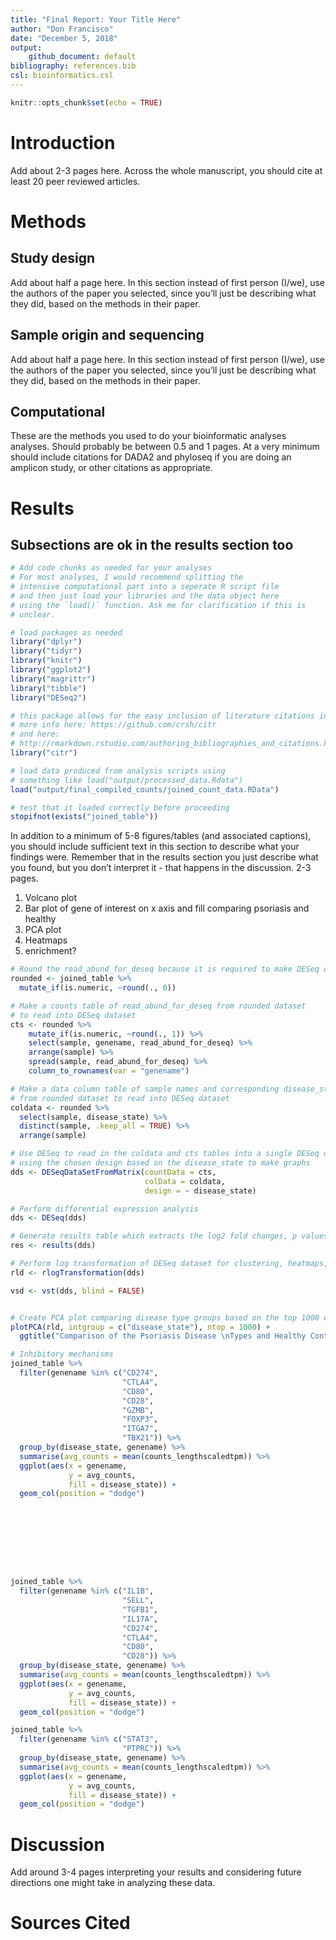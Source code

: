```yaml
---
title: "Final Report: Your Title Here"
author: "Don Francisco"
date: "December 5, 2018"
output:
    github_document: default
bibliography: references.bib
csl: bioinformatics.csl
---
```


```r
knitr::opts_chunk$set(echo = TRUE)
```

# Introduction

Add about 2-3 pages here. Across the whole manuscript, you should cite at least 20 peer reviewed articles.

# Methods

## Study design

Add about half a page here. In this section instead of first person (I/we), use the authors of the paper you selected, since you'll just be describing what they did, based on the methods in their paper.

## Sample origin and sequencing

Add about half a page here. In this section instead of first person (I/we), use the authors of the paper you selected, since you'll just be describing what they did, based on the methods in their paper.

## Computational

These are the methods you used to do your bioinformatic analyses analyses. Should probably be between 0.5 and 1 pages. At a very minimum should include citations for DADA2 and phyloseq if you are doing an amplicon study, or other citations as appropriate.

# Results

## Subsections are ok in the results section too

```r
# Add code chunks as needed for your analyses
# For most analyses, I would recommend splitting the
# intensive computational part into a seperate R script file
# and then just load your libraries and the data object here
# using the `load()` function. Ask me for clarification if this is
# unclear.
```

```r
# load packages as needed
library("dplyr")
library("tidyr")
library("knitr")
library("ggplot2")
library("magrittr")
library("tibble")
library("DESeq2")

# this package allows for the easy inclusion of literature citations in our Rmd
# more info here: https://github.com/crsh/citr
# and here:
# http://rmarkdown.rstudio.com/authoring_bibliographies_and_citations.html
library("citr")

# load data produced from analysis scripts using
# something like load("output/processed_data.Rdata")
load("output/final_compiled_counts/joined_count_data.RData")

# test that it loaded correctly before proceeding
stopifnot(exists("joined_table"))
```

In addition to a minimum of 5-8 figures/tables (and associated captions), you should include sufficient text in this section to describe what your findings were. Remember that in the results section you just describe what you found, but you don't interpret it - that happens in the discussion. 2-3 pages.

1. Volcano plot
2. Bar plot of gene of interest on x axis and fill comparing psoriasis and healthy
3. PCA plot
4. Heatmaps
5. enrichment?

```r
# Round the read_abund_for_deseq because it is required to make DESeq dataset
rounded <- joined_table %>%
  mutate_if(is.numeric, ~round(., 0))

# Make a counts table of read_abund_for_deseq from rounded dataset
# to read into DESeq dataset
cts <- rounded %>%
    mutate_if(is.numeric, ~round(., 1)) %>%
    select(sample, genename, read_abund_for_deseq) %>%
    arrange(sample) %>%
    spread(sample, read_abund_for_deseq) %>%
    column_to_rownames(var = "genename")

# Make a data column table of sample names and corresponding disease_state
# from rounded dataset to read into DESeq dataset
coldata <- rounded %>%
  select(sample, disease_state) %>%
  distinct(sample, .keep_all = TRUE) %>%
  arrange(sample)

# Use DESeq to read in the coldata and cts tables into a single DESeq dataset
# using the chosen design based on the disease_state to make graphs
dds <- DESeqDataSetFromMatrix(countData = cts,
                              colData = coldata,
                              design = ~ disease_state)

# Perform differential expression analysis
dds <- DESeq(dds)

# Generate results table which extracts the log2 fold changes, p values, and adjusted p values. 
res <- results(dds)

# Perform log transformation of DESeq dataset for clustering, heatmaps, etc. 
rld <- rlogTransformation(dds)

vsd <- vst(dds, blind = FALSE)

```

```r





```


```r
# Create PCA plot comparing disease type groups based on the top 1000 expressed genes
plotPCA(rld, intgroup = c("disease_state"), ntop = 1000) +
  ggtitle("Comparison of the Psoriasis Disease \nTypes and Healthy Control")
```


```r
# Inhibitory mechanisms 
joined_table %>%
  filter(genename %in% c("CD274",
                         "CTLA4",
                         "CD80",
                         "CD28",
                         "GZMB",
                         "FOXP3",
                         "ITGA7",
                         "TBX21")) %>%
  group_by(disease_state, genename) %>%
  summarise(avg_counts = mean(counts_lengthscaledtpm)) %>%
  ggplot(aes(x = genename,
             y = avg_counts,
             fill = disease_state)) +
  geom_col(position = "dodge")









joined_table %>%
  filter(genename %in% c("IL1B",
                         "SELL",
                         "TGFB1",
                         "IL17A",
                         "CD274",
                         "CTLA4",
                         "CD80",
                         "CD28")) %>%
  group_by(disease_state, genename) %>%
  summarise(avg_counts = mean(counts_lengthscaledtpm)) %>%
  ggplot(aes(x = genename,
             y = avg_counts,
             fill = disease_state)) +
  geom_col(position = "dodge")

joined_table %>%
  filter(genename %in% c("STAT3",
                         "PTPRC")) %>%
  group_by(disease_state, genename) %>%
  summarise(avg_counts = mean(counts_lengthscaledtpm)) %>%
  ggplot(aes(x = genename,
             y = avg_counts,
             fill = disease_state)) +
  geom_col(position = "dodge")
```
# Discussion

Add around 3-4 pages interpreting your results and considering future directions one might take in analyzing these data.

# Sources Cited
